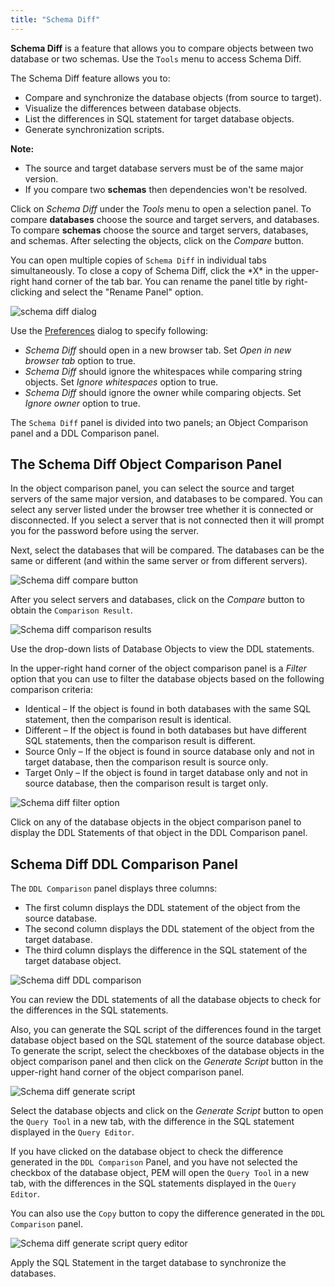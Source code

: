 ```yaml
---
title: "Schema Diff"
---
```


<div id="schema_diff_feature" class="registered_link"></div>

**Schema Diff** is a feature that allows you to compare objects between two database or two schemas. Use the `Tools` menu to access Schema Diff.

The Schema Diff feature allows you to:

-   Compare and synchronize the database objects (from source to target).
-   Visualize the differences between database objects.
-   List the differences in SQL statement for target database objects.
-   Generate synchronization scripts.

**Note:**

-   The source and target database servers must be of the same major version.
-   If you compare two **schemas** then dependencies won't be resolved.

Click on *Schema Diff* under the *Tools* menu to open a selection panel. To compare **databases** choose the source and target servers, and databases. To compare **schemas** choose the source and target servers, databases, and schemas. After selecting the objects, click on the *Compare* button.

You can open multiple copies of `Schema Diff` in individual tabs simultaneously. To close a copy of Schema Diff, click the \*X\* in the upper-right hand corner of the tab bar. You can rename the panel title by right-clicking and select the "Rename Panel" option.

<img src="../images/schema_diff_dialog.png" class="align-center" alt="schema diff dialog" />

Use the [Preferences](../03_toc_pem_client/04_preferences/#preferences) dialog to specify following:

-   *Schema Diff* should open in a new browser tab. Set *Open in new browser tab* option to true.
-   *Schema Diff* should ignore the whitespaces while comparing string objects. Set *Ignore whitespaces* option to true.
-   *Schema Diff* should ignore the owner while comparing objects. Set *Ignore owner* option to true.

The `Schema Diff` panel is divided into two panels; an Object Comparison panel and a DDL Comparison panel.

## The Schema Diff Object Comparison Panel

In the object comparison panel, you can select the source and target servers of the same major version, and databases to be compared. You can select any server listed under the browser tree whether it is connected or disconnected. If you select a server that is not connected then it will prompt you for the password before using the server.

Next, select the databases that will be compared. The databases can be the same or different (and within the same server or from different servers).

<img src="../images/schema_diff_compare_button.png" class="align-center" alt="Schema diff compare button" />

After you select servers and databases, click on the *Compare* button to obtain the `Comparison Result`.

<img src="../images/schema_diff_comparison_results.png" class="align-center" alt="Schema diff comparison results" />

Use the drop-down lists of Database Objects to view the DDL statements.

In the upper-right hand corner of the object comparison panel is a *Filter* option that you can use to filter the database objects based on the following comparison criteria:

-   Identical – If the object is found in both databases with the same SQL statement, then the comparison result is identical.
-   Different – If the object is found in both databases but have different SQL statements, then the comparison result is different.
-   Source Only – If the object is found in source database only and not in target database, then the comparison result is source only.
-   Target Only – If the object is found in target database only and not in source database, then the comparison result is target only.

<img src="../images/schema_diff_filter_option.png" class="align-center" alt="Schema diff filter option" />

Click on any of the database objects in the object comparison panel to display the DDL Statements of that object in the DDL Comparison panel.

## Schema Diff DDL Comparison Panel

The `DDL Comparison` panel displays three columns:

-   The first column displays the DDL statement of the object from the source database.
-   The second column displays the DDL statement of the object from the target database.
-   The third column displays the difference in the SQL statement of the target database object.

<img src="../images/schema_diff_DDL_comparison.png" class="align-center" alt="Schema diff DDL comparison" />

You can review the DDL statements of all the database objects to check for the differences in the SQL statements.

Also, you can generate the SQL script of the differences found in the target database object based on the SQL statement of the source database object. To generate the script, select the checkboxes of the database objects in the object comparison panel and then click on the *Generate Script* button in the upper-right hand corner of the object comparison panel.

<img src="../images/schema_diff_generate_script.png" class="align-center" alt="Schema diff generate script" />

Select the database objects and click on the *Generate Script* button to open the `Query Tool` in a new tab, with the difference in the SQL statement displayed in the `Query Editor`.

If you have clicked on the database object to check the difference generated in the `DDL Comparison` Panel, and you have not selected the checkbox of the database object, PEM will open the `Query Tool` in a new tab, with the differences in the SQL statements displayed in the `Query Editor`.

You can also use the `Copy` button to copy the difference generated in the `DDL Comparison` panel.

<img src="../images/schema_diff_generate_script_query_editor.png" class="align-center" alt="Schema diff generate script query editor" />

Apply the SQL Statement in the target database to synchronize the databases.
